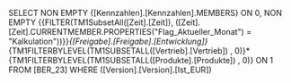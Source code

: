 SELECT NON EMPTY {[Kennzahlen].[Kennzahlen].MEMBERS} ON 0, NON EMPTY {{FILTER(TM1SubsetAll([Zeit].[Zeit]), ([Zeit].[Zeit].CURRENTMEMBER.PROPERTIES("Flag_Aktueller_Monat") = "Kalkulation"))}}*{[Freigabe].[Freigabe].[Entwicklung]}*{TM1FILTERBYLEVEL(TM1SUBSETALL([Vertrieb].[Vertrieb]) , 0)}*{TM1FILTERBYLEVEL(TM1SUBSETALL([Produkte].[Produkte]) , 0)} ON 1 FROM [BER_23] WHERE ([Version].[Version].[Ist_EUR])